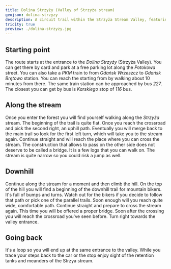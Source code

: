 ```yaml
---
title: Dolina Strzyży (Valley of Strzyża stream)
geojson: dolina-strzyzy
description: A circuit trail within the Strzyża Stream Valley, featuring two steep inclines and a charming stream crossing.
tricity: true
preview: ./dolina-strzyzy.jpg
---
```


## Starting point

The route starts at the entrance to the _Dolina Strzyży_ (Strzyża Valley). You can get there by card and park
at a free parking lot along the _Potokowa_ street. You can also take a _PKM_ train to from _Gdańsk Wrzeszcz_ to
_Gdańsk Brętowo_ station. You can reach the starting from by walking about 10 minutes from there. The same train
station can be approached by bus _227_. The closest you can get by bus is _Karskiego_ stop of _116_ bus.

## Along the stream

Once you enter the forest you will find yourself walking along the _Strzyża_ stream. The beginning of the trail is
quite flat. Once you reach the crossroad and pick the second right, an uphill path. Eventually you will merge back
to the main trail so look for the first left turn, which will take you to the stream again. Continue straight and
will reach the place where you can cross the stream. The construction that allows to pass on the other side
does not deserve to be called a bridge. It is a few logs that you can walk on. The stream is quite narrow so
you could risk a jump as well.

## Downhill

Continue along the stream for a moment and then climb the hill. On the top of the hill you will find a beginning
of the downhill trail for mountain bikers. It's full of bumps and turns. Watch out for the bikers if you decide to
follow that path or pick one of the parallel trails. Soon enough will you reach quite wide, comfortable path.
Continue straight and prepare to cross the stream again. This time you will be offered a proper bridge.
Soon after the crossing you will reach the crossroad you've seen before. Turn right towards the valley entrance.

## Going back

It's a loop so you will end up at the same entrance to the valley. While you trace your steps back to the car
or the stop enjoy sight of the retention tanks and meanders of the Strzya stream.
